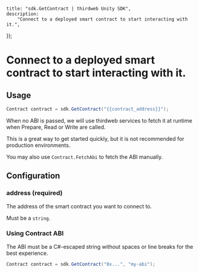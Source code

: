 
	title: "sdk.GetContract | thirdweb Unity SDK",
	description:
		"Connect to a deployed smart contract to start interacting with it.",
});

# Connect to a deployed smart contract to start interacting with it.

## Usage

```csharp
Contract contract = sdk.GetContract("{{contract_address}}");
```

<Callout variant='info' title="Using contracts without an ABI">

When no ABI is passed, we will use thirdweb services to fetch it at runtime when Prepare, Read or Write are called.

This is a great way to get started quickly, but it is not recommended for production environments.

You may also use `Contract.FetchAbi` to fetch the ABI manually.

</Callout>

## Configuration

### address (required)

The address of the smart contract you want to connect to.

Must be a `string`.

### Using Contract ABI

The ABI must be a C#-escaped string without spaces or line breaks for the best experience.

```csharp
Contract contract = sdk.GetContract("0x...", "my-abi");
```
